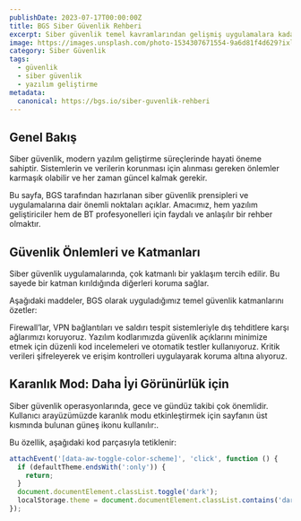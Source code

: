```yaml
---
publishDate: 2023-07-17T00:00:00Z
title: BGS Siber Güvenlik Rehberi
excerpt: Siber güvenlik temel kavramlarından gelişmiş uygulamalara kadar önemli bilgiler sunar. Bu sayfa, güvenli yazılım geliştirme ve altyapı yönetimi hakkında rehberlik sağlar.
image: https://images.unsplash.com/photo-1534307671554-9a6d81f4d629?ixlib=rb-4.0.3&ixid=M3wxMjA3fDB8MHxwaG90by1wYWdlfHx8fGVufDB8fHx8fA%3D%3D&auto=format&fit=crop&w=1651&q=80
category: Siber Güvenlik
tags:
  - güvenlik
  - siber güvenlik
  - yazılım geliştirme
metadata:
  canonical: https://bgs.io/siber-guvenlik-rehberi
---
```



## Genel Bakış

Siber güvenlik, modern yazılım geliştirme süreçlerinde hayati öneme sahiptir. Sistemlerin ve verilerin korunması için alınması gereken önlemler karmaşık olabilir ve her zaman güncel kalmak gerekir.

Bu sayfa, BGS tarafından hazırlanan siber güvenlik prensipleri ve uygulamalarına dair önemli noktaları açıklar. Amacımız, hem yazılım geliştiriciler hem de BT profesyonelleri için faydalı ve anlaşılır bir rehber olmaktır.

## Güvenlik Önlemleri ve Katmanları

Siber güvenlik uygulamalarında, çok katmanlı bir yaklaşım tercih edilir. Bu sayede bir katman kırıldığında diğerleri koruma sağlar.

Aşağıdaki maddeler, BGS olarak uyguladığımız temel güvenlik katmanlarını özetler:

<DListItem dt="Ağ Güvenliği">
  Firewall’lar, VPN bağlantıları ve saldırı tespit sistemleriyle dış tehditlere karşı ağlarımızı koruyoruz.
</DListItem>
<DListItem dt="Uygulama Güvenliği">
  Yazılım kodlarımızda güvenlik açıklarını minimize etmek için düzenli kod incelemeleri ve otomatik testler kullanıyoruz.
</DListItem>
<DListItem dt="Veri Güvenliği">
  Kritik verileri şifreleyerek ve erişim kontrolleri uygulayarak koruma altına alıyoruz.
</DListItem>

## Karanlık Mod: Daha İyi Görünürlük için

Siber güvenlik operasyonlarında, gece ve gündüz takibi çok önemlidir. Kullanıcı arayüzümüzde karanlık modu etkinleştirmek için sayfanın üst kısmında bulunan güneş ikonu kullanılır:<ToggleTheme/>.

Bu özellik, aşağıdaki kod parçasıyla tetiklenir:

```javascript
attachEvent('[data-aw-toggle-color-scheme]', 'click', function () {
  if (defaultTheme.endsWith(':only')) {
    return;
  }
  document.documentElement.classList.toggle('dark');
  localStorage.theme = document.documentElement.classList.contains('dark') ? 'dark' : 'light';
});
